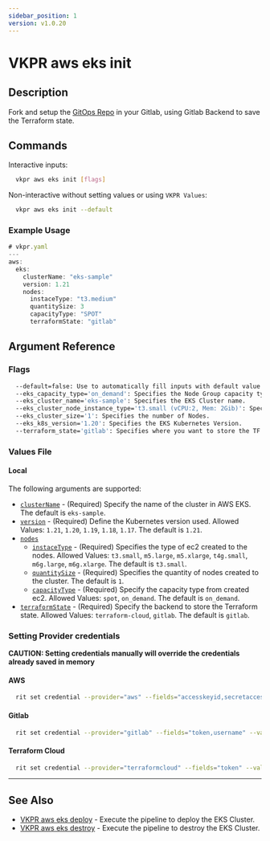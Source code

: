 ```yaml
---
sidebar_position: 1
version: v1.0.20
---
```


# VKPR aws eks init

## Description

Fork and setup the [GitOps Repo](https://gitlab.com/vkpr/aws-eks) in your Gitlab, using Gitlab Backend to save the Terraform state.

## Commands

Interactive inputs:

```bash
  vkpr aws eks init [flags]
```

Non-interactive without setting values or using `VKPR Values`:

```bash
  vkpr aws eks init --default
```

### Example Usage

```jsx title="vkpr aws eks init --default"
# vkpr.yaml
---
aws:
  eks:
    clusterName: "eks-sample"
    version: 1.21
    nodes:
      instaceType: "t3.medium"
      quantitySize: 3
      capacityType: "SPOT"
      terraformState: "gitlab"
```

## Argument Reference

### Flags

```sh
  --default=false: Use to automatically fill inputs with default value provided on config.json
  --eks_capacity_type='on_demand': Specifies the Node Group capacity type.
  --eks_cluster_name='eks-sample': Specifies the EKS Cluster name.
  --eks_cluster_node_instance_type='t3.small (vCPU:2, Mem: 2Gib)': Specifies the EKS Node instance type.
  --eks_cluster_size='1': Specifies the number of Nodes.
  --eks_k8s_version='1.20': Specifies the EKS Kubernetes Version.
  --terraform_state='gitlab': Specifies where you want to store the TF state.
```

### Values File

#### Local

The following arguments are supported:

- [`clusterName`](#argument-reference) - (Required) Specify the name of the cluster in AWS EKS. The default is `eks-sample`.
- [`version`](#argument-reference) - (Required) Define the Kubernetes version used. Allowed Values: `1.21`, `1.20`, `1.19`, `1.18`, `1.17`. The default is `1.21`.
- [`nodes`](#argument-reference)
  - [`instaceType`](#argument-reference) - (Required) Specifies the type of ec2 created to the nodes. Allowed Values: `t3.small`, `m5.large`, `m5.xlarge`, `t4g.small`, `m6g.large`, `m6g.xlarge`. The default is `t3.small`.
  - [`quantitySize`](#argument-reference) - (Required) Specifies the quantity of nodes created to the cluster. The default is `1`.
  - [`capacityType`](#argument-reference) - (Required) Specify the capacity type from created ec2. Allowed Values: `spot`, `on_demand`. The default is `on_demand`.
- [`terraformState`](#argument-reference) - (Required) Specify the backend to store the Terraform state. Allowed Values: `terraform-cloud`, `gitlab`. The default is `gitlab`.

### Setting Provider credentials

**CAUTION: Setting credentials manually will override the credentials already saved in memory**

#### AWS

```bash
  rit set credential --provider="aws" --fields="accesskeyid,secretaccesskey,region" --values="your-accesskey,your-secretaccess,your-region"
```

#### Gitlab

```bash
  rit set credential --provider="gitlab" --fields="token,username" --values="your-token,your-username"
```

#### Terraform Cloud

```bash
  rit set credential --provider="terraformcloud" --fields="token" --values="your-token"
```

---

## See Also

- [VKPR aws eks deploy](/docs/commands/aws/eks/deploy) - Execute the pipeline to deploy the EKS Cluster.
- [VKPR aws eks destroy](/docs/commands/aws/eks/destroy) - Execute the pipeline to destroy the EKS Cluster.
